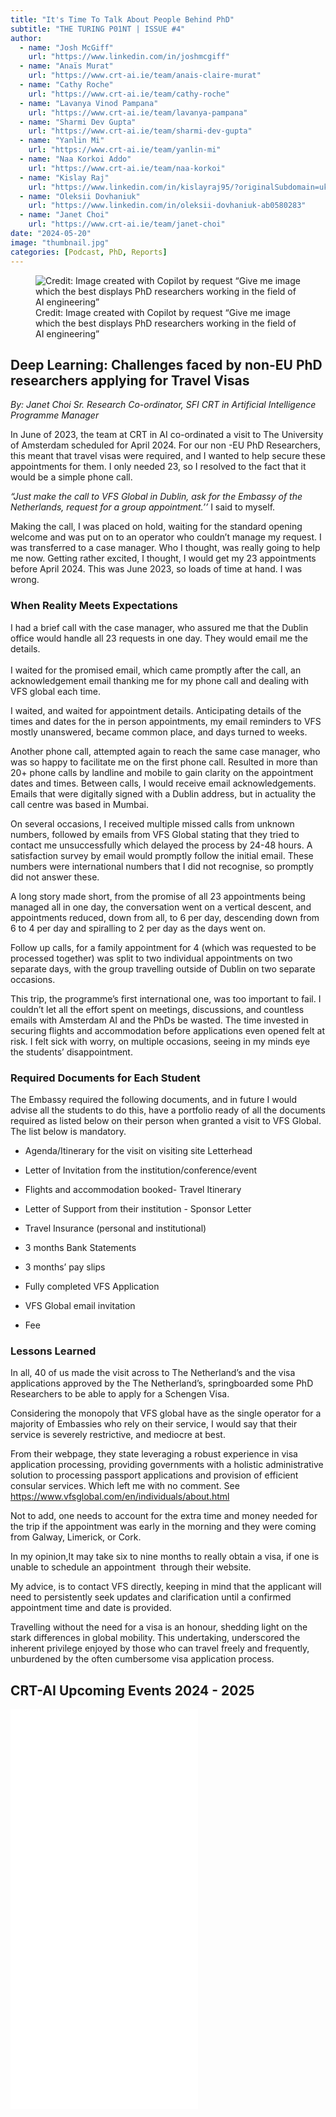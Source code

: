 ```yaml
---
title: "It's Time To Talk About People Behind PhD"
subtitle: "THE TURING P01NT | ISSUE #4"
author: 
  - name: "Josh McGiff"
    url: "https://www.linkedin.com/in/joshmcgiff"
  - name: "Anaïs Murat"
    url: "https://www.crt-ai.ie/team/anais-claire-murat"
  - name: "Cathy Roche"
    url: "https://www.crt-ai.ie/team/cathy-roche"
  - name: "Lavanya Vinod Pampana"
    url: "https://www.crt-ai.ie/team/lavanya-pampana"
  - name: "Sharmi Dev Gupta"
    url: "https://www.crt-ai.ie/team/sharmi-dev-gupta"
  - name: "Yanlin Mi"
    url: "https://www.crt-ai.ie/team/yanlin-mi"
  - name: "Naa Korkoi Addo"
    url: "https://www.crt-ai.ie/team/naa-korkoi"
  - name: "Kislay Raj"
    url: "https://www.linkedin.com/in/kislayraj95/?originalSubdomain=uk"
  - name: "Oleksii Dovhaniuk"
    url: "https://www.linkedin.com/in/oleksii-dovhaniuk-ab0580283"
  - name: "Janet Choi"
    url: "https://www.crt-ai.ie/team/janet-choi"
date: "2024-05-20"
image: "thumbnail.jpg"
categories: [Podcast, PhD, Reports]
---
```


![Credit: Image created with Copilot by request "Give me image which the best displays PhD researchers working in the field of AI engineering"](issue04-image-01.jpg "CRT AI Image of PhD AI Engineering"){#issue4-img-phd-ai-engineering fig-alt="CRT AI Image of PhD AI Engineering"}

## **Deep Learning: Challenges faced by non-EU PhD researchers applying for Travel Visas**

*By: Janet Choi Sr. Research Co-ordinator, SFI CRT in Artificial Intelligence Programme Manager*

In June of 2023, the team at CRT in AI co-ordinated a visit to The University of Amsterdam scheduled for April 2024. For our non -EU PhD Researchers, this meant that travel visas were required, and I wanted to help secure these appointments for them. I only needed 23, so I resolved to the fact that it would be a simple phone call. 

*“Just make the call to VFS Global in Dublin, ask for the Embassy of the Netherlands, request for a group appointment.’’* I said to myself. 

Making the call, I was placed on hold, waiting for the standard opening welcome and was put on to an operator who couldn’t manage my request. I was transferred to a case manager. Who I thought, was really going to help me now. Getting rather excited, I thought, I would get my 23 appointments before April 2024. This was June 2023, so loads of time at hand. I was wrong.

### When Reality Meets Expectations

I had a brief call with the case manager, who assured me that the Dublin office would handle all 23 requests in one day. They would email me the details.\
\
I waited for the promised email, which came promptly after the call, an acknowledgement email thanking me for my phone call and dealing with VFS global each time. 

I waited, and waited for appointment details. Anticipating details of the times and dates for the in person appointments, my email reminders to VFS mostly unanswered, became common place, and days turned to weeks. 

Another phone call, attempted again to reach the same case manager, who was so happy to facilitate me on the first phone call. Resulted in more than 20+ phone calls by landline and mobile to gain clarity on the appointment dates and times. Between calls, I would receive email acknowledgements. Emails that were digitally signed with a Dublin address, but in actuality the call centre was based in Mumbai. 

On several occasions, I received multiple missed calls from unknown numbers, followed by emails from VFS Global stating that they tried to contact me unsuccessfully which delayed the process by 24-48 hours. A satisfaction survey by email would promptly follow the initial email. These numbers were international numbers that I did not recognise, so promptly did not answer these. 

A long story made short, from the promise of all 23 appointments being managed all in one day, the conversation went on a vertical descent, and appointments reduced, down from all, to 6 per day, descending down from 6 to 4 per day and spiralling to 2 per day as the days went on. 

Follow up calls, for a family appointment for 4 (which was requested to be processed together) was split to two individual appointments on two separate days, with the group travelling outside of Dublin on two separate occasions.

This trip, the programme's first international one, was too important to fail. I couldn't let all the effort spent on meetings, discussions, and countless emails with Amsterdam AI and the PhDs be wasted. The time invested in securing flights and accommodation before applications even opened felt at risk. I felt sick with worry, on multiple occasions, seeing in my minds eye the students' disappointment.

### Required Documents for Each Student

The Embassy required the following documents, and in future I would advise all the students to do this, have a portfolio ready of all the documents required as listed below on their person when granted a visit to VFS Global. The list below is mandatory. 

-   Agenda/Itinerary for the visit on visiting site Letterhead

-   Letter of Invitation from the institution/conference/event

-   Flights and accommodation booked- Travel Itinerary

-   Letter of Support from their institution - Sponsor Letter

-   Travel Insurance (personal and institutional)

-   3 months Bank Statements

-   3 months’ pay slips

-   Fully completed VFS Application 

-   VFS Global email invitation 

-   Fee 

### Lessons Learned

In all, 40 of us made the visit across to The Netherland’s and the visa applications approved by the The Netherland’s, springboarded some PhD Researchers to be able to apply for a Schengen Visa. 

Considering the monopoly that VFS global have as the single operator for a majority of Embassies who rely on their service, I would say that their service is severely restrictive, and mediocre at best. 

From their webpage, they state leveraging a robust experience in visa application processing, providing governments with a holistic administrative solution to processing passport applications and provision of efficient consular services. Which left me with no comment. See <https://www.vfsglobal.com/en/individuals/about.html>

Not to add, one needs to account for the extra time and money needed for the trip if the appointment was early in the morning and they were coming from Galway, Limerick, or Cork.

In my opinion,It may take six to nine months to really obtain a visa, if one is unable to schedule an appointment  through their website.

My advice, is to contact VFS directly, keeping in mind that the applicant will  need to persistently seek updates and clarification until a confirmed appointment time and date is provided.

Travelling without the need for a visa is an honour, shedding light on the stark differences in global mobility. This undertaking, underscored the inherent privilege enjoyed by those who can travel freely and frequently, unburdened by the often cumbersome visa application process.

## CRT-AI Upcoming Events 2024 - 2025

![](CRTAI_Upcoming_Events_2024_2025.pdf "CRT-AI Upcoming Events 2024-2025"){.w-100 style="height: 40rem;" fig-alt="CRT-AI Upcoming Events 2024-2025" fig-align="center"}
